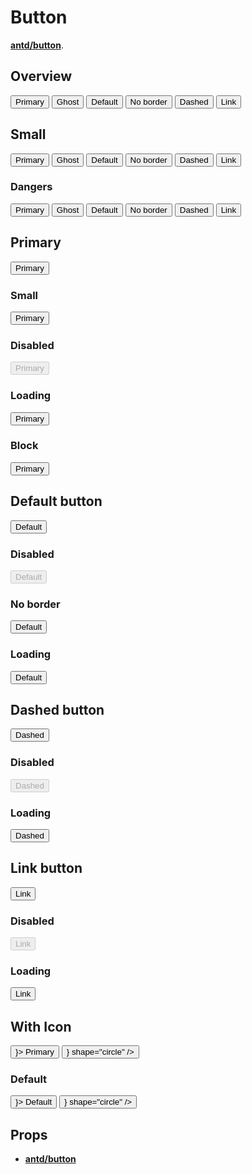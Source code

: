 
<Meta title="Components/Buttons" component={Button} />

# Button

[**antd/button**](https://ant.design/components/button/).

## Overview

<Preview>
    <div className="flex-container padding-between">
        <Button type="primary">Primary</Button>
        <Button type="primary" ghost>
            Ghost
        </Button>
        <Button type="default">Default</Button>
        <Button type="default" border={false}>
            No border
        </Button>
        <Button type="dashed">Dashed</Button>
        <Button type="link">Link</Button>
    </div>
</Preview>

## Small

<Preview>
    <div className="flex-container padding-between">
        <Button type="primary" size="small">
            Primary
        </Button>
        <Button type="primary" ghost size="small">
            Ghost
        </Button>
        <Button type="default" size="small">
            Default
        </Button>
        <Button type="default" border={false} size="small">
            No border
        </Button>
        <Button type="dashed" size="small">
            Dashed
        </Button>
        <Button type="link" size="small">
            Link
        </Button>
    </div>
</Preview>

### Dangers

<Preview>
    <div className="flex-container padding-between">
        <Button type="primary" danger>
            Primary
        </Button>
        <Button type="primary" ghost danger>
            Ghost
        </Button>
        <Button type="default" danger>
            Default
        </Button>
        <Button type="default" danger border={false}>
            No border
        </Button>
        <Button type="dashed" danger>
            Dashed
        </Button>
        <Button type="link" danger>
            Link
        </Button>
    </div>
</Preview>

## Рrimary

<Preview>
    <Story name="Primary">
        <Button type="primary">Primary</Button>
    </Story>
</Preview>

### Small

<Preview>
    <Button type="primary" size="small">
        Primary
    </Button>
</Preview>

### Disabled

<Preview>
    <Button type="primary" disabled>
        Primary
    </Button>
</Preview>

### Loading

<Preview>
    <Button type="primary" loading>
        Primary
    </Button>
</Preview>

### Block

<Preview>
    <Button type="primary" block>
        Primary
    </Button>
</Preview>

## Default button

<Preview>
    <Story name="Default">
        <Button type="default">Default</Button>
    </Story>
</Preview>

### Disabled

<Preview>
    <Button type="default" disabled>
        Default
    </Button>
</Preview>

### No border

<Preview>
    <Button type="default" border={false}>
        Default
    </Button>
</Preview>

### Loading

<Preview>
    <Button type="default" loading>
        Default
    </Button>
</Preview>

## Dashed button

<Preview>
    <Story name="Dashed">
        <Button type="dashed">Dashed</Button>
    </Story>
</Preview>

### Disabled

<Preview>
    <Button type="dashed" disabled>
        Dashed
    </Button>
</Preview>

### Loading

<Preview>
    <Button type="dashed" loading>
        Dashed
    </Button>
</Preview>

## Link button

<Preview>
    <Story name="Link">
        <Button type="link">Link</Button>
    </Story>
</Preview>

### Disabled

<Preview>
    <Button type="link" disabled>
        Link
    </Button>
</Preview>

### Loading

<Preview>
    <Button type="link" loading>
        Link
    </Button>
</Preview>

## With Icon

<Preview>
    <Story name="With Icon">
        <div className="flex-container padding-between">
            <Button type="primary" icon={<SearchOutlined />}>
                Primary
            </Button>
            <Button type="primary" icon={<SearchOutlined />} shape="circle" />
        </div>
    </Story>
</Preview>

### Default

<Preview>
    <div className="flex-container padding-between">
        <Button type="default" icon={<SearchOutlined />}>
            Default
        </Button>
        <Button type="default" icon={<SearchOutlined />} shape="circle" />
    </div>
</Preview>

## Props

-   [**antd/button**](https://ant.design/components/button/#API)
